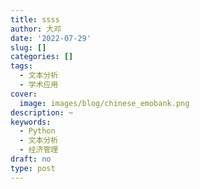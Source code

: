 ```yaml
---
title: ssss
author: 大邓
date: '2022-07-29'
slug: []
categories: []
tags:
  - 文本分析
  - 学术应用
cover:
  image: images/blog/chinese_emobank.png
description: ~
keywords:
  - Python
  - 文本分析
  - 经济管理
draft: no
type: post
---
```


